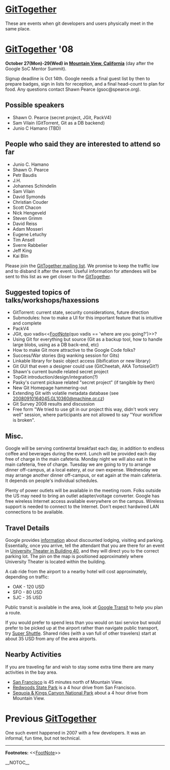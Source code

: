 = [[GitTogether]] =

These are events when git developers and users physically meet in the same place.

= [[GitTogether]] '08 =

<b>October 27(Mon)-29(Wed) in [http://maps.google.com/maps?f=q&hl=en&q=Amphitheatre+Pkwy,+Mountain+View,+California+94043,+United+States&sll=37.40293,-121.952735&sspn=0.008565,0.012081&ie=UTF8&cd=2&geocode=FcEHOwIdfiW5-A&ll=37.421572,-122.083619&spn=0.017127,0.024161&t=h&z=16&iwloc=addr Mountain View, California]</b> (day after the Google SoC Mentor Summit).

Signup deadline is Oct 14th.  Google needs a final guest list by then to prepare badges, sign in lists for reception, and a final head-count to plan for food.  Any questions contact Shawn Pearce (gsoc@spearce.org).

== Possible speakers ==

* Shawn O. Pearce (secret project, JGit, PackV4)
* Sam Vilain (GitTorrent, Git as a DB backend)
* Junio C Hamano (TBD)

== People who said they are interested to attend so far ==

* Junio C. Hamano
* Shawn O. Pearce
* Petr Baudis
* J.H.
* Johannes Schindelin
* Sam Vilain
* David Symonds
* Christian Couder
* Scott Chacon
* Nick Hengeveld
* Steven Grimm
* David Reiss
* Adam Mosseri
* Eugene Letuchy
* Tim Ansell
* Sverre Rabbelier
* Jeff King
* Kai Blin

Please join the [http://lists.utsl.gen.nz/mailman/listinfo.cgi/gittogether GitTogether mailing list].  We promise to keep the traffic low and to disband it after the event.  Useful information for attendees will be sent to this list as we get closer to the [[GitTogether]].

== Suggested topics of talks/workshops/haxessions ==

* GitTorrent: current state, security considerations, future direction
* Submodules: how to make a UI for this important feature that is intuitive and complete
* PackV4
* JGit, quo vadis<<[[FootNote]](quo vadis == 'where are you going?')>>?
* Using Git for everything but source (Git as a backup tool, how to handle large blobs, using as a DB back-end, etc)
* How to make Git more attractive to the Google Code folks?
* Success/War stories (big wanking session for Gits)
* Linkable library for basic object access (libification or new library)
* Git GUI that even a designer could use (GitCheetah, AKA TortoiseGit?)
* Shawn's current bundle related secret project
* TopGit introduction/design/integration(?)
* Pasky's current pickaxe related "secret project" (if tangible by then)
* New Git Homepage hammering-out
* Extending Git with volatile metadata database (see [http://mid.gmane.org/20080910164045.GL10360@machine.or.cz 20080910164045.GL10360@machine.or.cz])
* Git Survey 2008 results and discussion
* Free form "We tried to use git in our project this way, didn't work very well" session, where participants are not allowed to say "Your workflow is broken".

== Misc. ==

Google will be serving continental breakfast each day, in addition to endless coffee and beverages during the event.  Lunch will be provided each day free of charge in the main cafeteria.  Monday night we will also eat in the main cafeteria, free of charge.  Tuesday we are going to try to arrange dinner off-campus, at a local eatery, at our own expense.  Wednesday we may arrange another dinner off-campus, or eat again at the main cafeteria.  It depends on people's individual schedules.

Plenty of power outlets will be available in the meeting room.  Folks outside the US may need to bring an outlet adapter/voltage converter.  Google has free wireless Internet access available everywhere on the campus.  Wireless support is needed to connect to the Internet.  Don't expect hardwired LAN connections to be available.

== Travel Details ==

Google provides [http://code.google.com/events/visitors/ information] about discounted lodging, visiting and parking. Essentially, once you arrive, tell the attendant that you are there for an event in [http://maps.google.com/maps?f=q&hl=en&geocode=&q=37.422235,-122.083248&ie=UTF8&t=h&ll=37.422328,-122.083248&spn=0.004473,0.007467&z=17 University Theater in Building 40], and they will direct you to the correct parking lot.  The pin on the map is positioned approximately where University Theater is located within the building.

A cab ride from the airport to a nearby hotel will cost approximately, depending on traffic:

* OAK - 120 USD
* SFO - 80 USD
* SJC - 35 USD

Public transit is available in the area, look at [http://www.google.com/transit Google Transit] to help you plan a route.

If you would prefer to spend less than you would on taxi service but would prefer to be picked up at the airport rather than navigate public transport, try [http://www.supershuttle.com/ Super Shuttle]. Shared rides (with a van full of other travelers) start at about 35 USD from any of the area airports.

== Nearby Activities ==

If you are traveling far and wish to stay some extra time there are many activities in the bay area.

* [http://www.onlyinsanfrancisco.com/ San Francisco] is 45 minutes north of Mountain View.
* [http://www.humboldtredwoods.org/ Redwoods State Park] is a 4 hour drive from San Francisco.
* [http://www.nps.gov/seki/ Sequoia & Kings Canyon National Park] about a 4 hour drive from Mountain View.

= Previous [[GitTogether]] =

One such event happened in 2007 with a few developers.  It was an informal, fun time, but not technical.

----
<b>Footnotes:</b>
<<[[FootNote]]>>

__NOTOC__